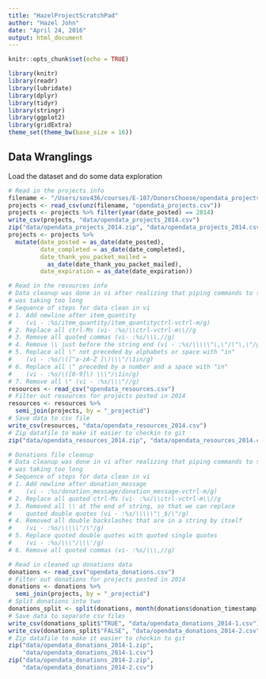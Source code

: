 ---
title: "HazelProjectScratchPad"
author: "Hazel John"
date: "April 24, 2016"
output: html_document
---

```{r setup, include=FALSE}
knitr::opts_chunk$set(echo = TRUE)
```

```{r}
library(knitr)
library(readr)
library(lubridate)
library(dplyr)
library(tidyr)
library(stringr)
library(ggplot2)
library(gridExtra)
theme_set(theme_bw(base_size = 16))
```

## Data Wranglings
Load the dataset and do some data exploration


```{r}
# Read in the projects info
filename <- "/Users/sov436/courses/E-107/DonorsChoose/opendata_projects.zip"
projects <- read_csv(unz(filename, "opendata_projects.csv")) 
projects <- projects %>% filter(year(date_posted) == 2014)
write_csv(projects, "data/opendata_projects_2014.csv")
zip("data/opendata_projects_2014.zip", "data/opendata_projects_2014.csv")
projects <- projects %>%
  mutate(date_posted = as_date(date_posted),
         date_completed = as_date(date_completed),
         date_thank_you_packet_mailed =
           as_date(date_thank_you_packet_mailed),
         date_expiration = as_date(date_expiration)) 

# Read in the resources info 
# Data cleanup was done in vi after realizing that piping commands to sed
# was taking too long
# Sequence of steps for data clean in vi
# 1. Add newline after item_quantity 
#    (vi - :%s/item_quantity/item_quantityctrl-vctrl-m/g)
# 2. Replace all ctrl-Ms (vi- :%s/\\ctrl-vctrl-m\\//g
# 3. Remove all quoted commas (vi- :%s/\\\,//g)
# 4. Remove \\ just before the string end (vi - :%s/\\\\\"\,\"/\"\,\"/g)
# 5. Replace all \" not preceded by alphabets or space with "in"
#    (vi - :%s/\([^a-zA-Z ]\)\\\"/\1in/g)
# 6. Replace all \" preceded by a number and a space with "in"
#    (vi - :%s/\([0-9]\) \\\"/\1in/g)
# 7. Remove all \" (vi - :%s/\\\"//g)
resources <- read_csv("opendata_resources.csv") 
# Filter out resources for projects posted in 2014
resources <- resources %>%
  semi_join(projects, by = "_projectid")
# Save data to csv file
write_csv(resources, "data/opendata_resources_2014.csv")
# Zip datafile to make it easier to checkin to git
zip("data/opendata_resources_2014.zip", "data/opendata_resources_2014.csv")

# Donations file cleanup
# Data cleanup was done in vi after realizing that piping commands to sed
# was taking too long
# Sequence of steps for data clean in vi
# 1. Add newline after donation_message 
#    (vi - :%s/donation_message/donation_message-vctrl-m/g)
# 2. Replace all quoted ctrl-Ms (vi- :%s/\\ctrl-vctrl-m\\//g
# 3. Removed all \\ at the end of string, so that we can replace 
#    quoted double quotes (vi - :%s/\\\\\"\_$/\"/g)
# 4. Removed all double backslashes that are in a string by itself
#    (vi - :%s/\\\\\"/\"/g)
# 5. Replace quoted double quotes with quoted single quotes
#    (vi - :%s/\\\"/\\\'/g)
# 6. Remove all quoted commas (vi- :%s/\\\,//g)

# Read in cleaned up donations data
donations <- read_csv("opendata_donations.csv") 
# Filter out donations for projects posted in 2014
donations <- donations %>%
  semi_join(projects, by = "_projectid")
# Split donations into two
donations_split <- split(donations, month(donations$donation_timestamp) < 7)
# Save data to separate csv files
write_csv(donations_split$"TRUE", "data/opendata_donations_2014-1.csv")
write_csv(donations_split$"FALSE", "data/opendata_donations_2014-2.csv")
# Zip datafile to make it easier to checkin to git
zip("data/opendata_donations_2014-1.zip",
    "data/opendata_donations_2014-1.csv")
zip("data/opendata_donations_2014-2.zip",
    "data/opendata_donations_2014-2.csv")
```
